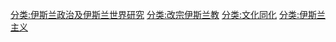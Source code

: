 {{catmain}}

[[分类:伊斯兰政治及伊斯兰世界研究|分类:伊斯兰政治及伊斯兰世界研究]]
[[分类:改宗伊斯兰教|分类:改宗伊斯兰教]]
[[分类:文化同化|分类:文化同化]]
[[分类:伊斯兰主义|分类:伊斯兰主义]]